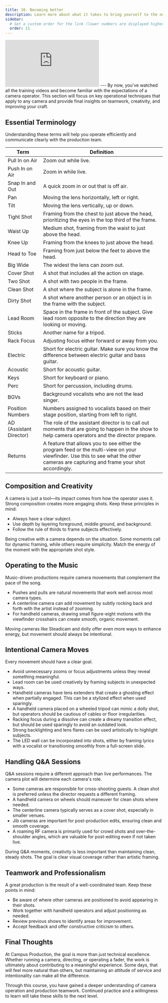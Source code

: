 ```yaml
---
title: 10. Becoming better
description: Learn more about what it takes to bring yourself to the next level.
sidebar:
  # Set a custom order for the link (lower numbers are displayed higher up)
  order: 11
---
```

<iframe id="kmsembed-1_7tk2cb0f" src="https://watch.liberty.edu/embed/secure/iframe/entryId/1_7tk2cb0f/uiConfId/52537662/st/0" class="kmsembed" allowfullscreen webkitallowfullscreen mozAllowFullScreen allow="autoplay *; fullscreen *; encrypted-media *" referrerPolicy="no-referrer-when-downgrade" sandbox="allow-downloads allow-forms allow-same-origin allow-scripts allow-top-navigation allow-pointer-lock allow-popups allow-modals allow-orientation-lock allow-popups-to-escape-sandbox allow-presentation allow-top-navigation-by-user-activation" frameborder="0" title="10 | Becoming a Better Camera Operator"></iframe>
---
By now, you've watched all the training videos and become familiar with the expectations of a camera operator. This section will focus on key operational techniques that apply to any camera and provide final insights on teamwork, creativity, and improving your craft.

## Essential Terminology

Understanding these terms will help you operate efficiently and communicate clearly with the production team.

| Term               | Definition |
|--------------------|------------|
| Pull In on Air    | Zoom out while live. |
| Push In on Air    | Zoom in while live. |
| Snap In and Out   | A quick zoom in or out that is off air. |
| Pan              | Moving the lens horizontally, left or right. |
| Tilt             | Moving the lens vertically, up or down. |
| Tight Shot       | Framing from the chest to just above the head, prioritizing the eyes in the top third of the frame. |
| Waist Up         | Medium shot, framing from the waist to just above the head. |
| Knee Up          | Framing from the knees to just above the head. |
| Head to Toe      | Framing from just below the feet to above the head. |
| Big Wide         | The widest the lens can zoom out. |
| Cover Shot       | A shot that includes all the action on stage. |
| Two Shot         | A shot with two people in the frame. |
| Clean Shot       | A shot where the subject is alone in the frame. |
| Dirty Shot       | A shot where another person or an object is in the frame with the subject. |
| Lead Room        | Space in the frame in front of the subject. Give lead room opposite to the direction they are looking or moving. |
| Sticks           | Another name for a tripod. |
| Rack Focus       | Adjusting focus either forward or away from you. |
| Electric         | Short for electric guitar. Make sure you know the difference between electric guitar and bass guitar. |
| Acoustic         | Short for acoustic guitar. |
| Keys            | Short for keyboard or piano. |
| Perc            | Short for percussion, including drums. |
| BGVs            | Background vocalists who are not the lead singer. |
| Position Numbers | Numbers assigned to vocalists based on their stage position, starting from left to right. |
| AD (Assistant Director) | The role of the assistant director is to call out moments that are going to happen in the show to help camera operators and the director prepare. |
| Returns         | A feature that allows you to see either the program feed or the multi-view on your viewfinder. Use this to see what the other cameras are capturing and frame your shot accordingly. |

## Composition and Creativity

A camera is just a tool—its impact comes from how the operator uses it. Strong composition creates more engaging shots. Keep these principles in mind:

- Always have a clear subject.  
- Use depth by layering foreground, middle ground, and background.  
- Follow the rule of thirds to frame subjects effectively.  

Being creative with a camera depends on the situation. Some moments call for dynamic framing, while others require simplicity. Match the energy of the moment with the appropriate shot style.

## Operating to the Music

Music-driven productions require camera movements that complement the pace of the song.

- Pushes and pulls are natural movements that work well across most camera types.  
- A centerline camera can add movement by subtly rocking back and forth with the artist instead of zooming.  
- For handheld cameras, drawing small figure-eight motions with the viewfinder crosshairs can create smooth, organic movement.  

Moving cameras like Steadicam and dolly offer even more ways to enhance energy, but movement should always be intentional.

## Intentional Camera Moves

Every movement should have a clear goal.

- Avoid unnecessary zooms or focus adjustments unless they reveal something meaningful.  
- Lead room can be used creatively by framing subjects in unexpected ways.  
- Handheld cameras have lens extenders that create a ghosting effect when partially engaged. This can be a stylized effect when used sparingly.  
- A handheld camera placed on a wheeled tripod can mimic a dolly shot, but operators should be cautious of cables or floor irregularities.  
- Racking focus during a dissolve can create a dreamy transition effect, but should be used sparingly to avoid an outdated look.  
- Strong backlighting and lens flares can be used artistically to highlight subjects.  
- The LED wall can be incorporated into shots, either by framing lyrics with a vocalist or transitioning smoothly from a full-screen slide.  

## Handling Q&A Sessions

Q&A sessions require a different approach than live performances. The camera plot will determine each camera's role.

- Some cameras are responsible for cross-shooting guests. A clean shot is preferred unless the director requests a different framing.  
- A handheld camera on wheels should maneuver for clean shots where needed.  
- The centerline camera typically serves as a cover shot, especially in smaller venues.  
- Jib cameras are important for post-production edits, ensuring clean and smooth coverage.  
- A roaming RF camera is primarily used for crowd shots and over-the-shoulder angles, which are valuable for post-editing even if not taken live.  

During Q&A moments, creativity is less important than maintaining clean, steady shots. The goal is clear visual coverage rather than artistic framing.

## Teamwork and Professionalism

A great production is the result of a well-coordinated team. Keep these points in mind:

- Be aware of where other cameras are positioned to avoid appearing in their shots.  
- Work together with handheld operators and adjust positioning as needed.  
- Review previous shows to identify areas for improvement.  
- Accept feedback and offer constructive criticism to others.  

## Final Thoughts

At Campus Production, the goal is more than just technical excellence. Whether running a camera, directing, or operating a fader, the work is ultimately about contributing to a meaningful experience. Some days, that will feel more natural than others, but maintaining an attitude of service and intentionality can make all the difference.

Through this course, you have gained a deeper understanding of camera operation and production teamwork. Continued practice and a willingness to learn will take these skills to the next level.